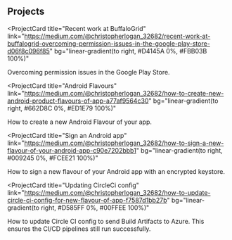 ## Projects

<ProjectCard
  title="Recent work at BuffaloGrid"
  link="https://medium.com/@christopherlogan_32682/recent-work-at-buffalogrid-overcoming-permission-issues-in-the-google-play-store-d06f8c096f85"
  bg="linear-gradient(to right, #D4145A 0%, #FBB03B 100%)"
>
  Overcoming permission issues in the Google Play Store.
</ProjectCard>

<ProjectCard
  title="Android Flavours"
  link="https://medium.com/@christopherlogan_32682/how-to-create-new-android-product-flavours-of-app-a77af9564c30"
  bg="linear-gradient(to right, #662D8C 0%, #ED1E79 100%)"
>
  How to create a new Android Flavour of your app.
</ProjectCard>

<ProjectCard
  title="Sign an Android app"
  link="https://medium.com/@christopherlogan_32682/how-to-sign-a-new-flavour-of-your-android-app-c90e7202bbb1"
  bg="linear-gradient(to right, #009245 0%, #FCEE21 100%)"
>
  How to sign a new flavour of your Android app with an encrypted keystore.
</ProjectCard>

<ProjectCard
  title="Updating CircleCi config"
  link="https://medium.com/@christopherlogan_32682/how-to-update-circle-ci-config-for-new-flavour-of-app-f7587d1bb27b"
  bg="linear-gradient(to right, #D585FF 0%, #00FFEE 100%)"
>
  How to update Circle CI config to send Build Artifacts to Azure. This ensures the CI/CD pipelines still run successfully.
</ProjectCard>
